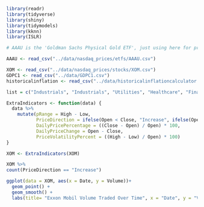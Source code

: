 
```r
library(readr)
library(tidyverse)
library(shiny)
library(tidymodels)
library(kknn)
library(ISLR)
```


```r
# AAAU is the 'Goldman Sachs Physical Gold ETF', just using here for practice etc.

AAAU <- read_csv("../data/nasdaq_prices/etfs/AAAU.csv")

XOM <- read_csv("../data/nasdaq_prices/stocks/XOM.csv")
GDPC1 <- read_csv("../data/GDPC1.csv")
historicalinflation <- read_csv("../data/historicalinflationcalculator.csv")
```

```r
list = c("Industrials", "Industrials", "Utilities", "Healthcare", "Financials", "Consumer Discretionary", "Consumer Discretionary", "Consumer Staples", "Consumer Staples", "Information Technology", "Information Technology", "Communication Services", "Real Estate", "Real Estate", "Energy", "Materials")
```



```r
ExtraIndicators <- function(data) {
  data %>%
    mutate(pRange = High - Low,
           PriceDirection = ifelse(Open < Close, "Increase", ifelse(Open > Close, "Decrease", "No Change")),
           DailyPricePercentage = ((Close - Open) / Open) * 100,
           DailyPriceChange = Open - Close,
           PriceVolatilityPercent = ((High - Low) / Open) * 100)
}
```


```r
XOM <- ExtraIndicators(XOM)
```



```r
XOM %>% 
count(PriceDirection == "Increase")
```



```r
ggplot(data = XOM, aes(x = Date, y = Volume))+
  geom_point() +
  geom_smooth() +
  labs(title= "Exxon Mobil Volume Traded Over Time", x = "Date", y = "Volume")
```

